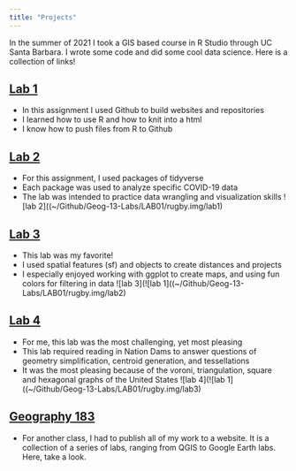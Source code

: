 ```yaml
---
title: "Projects"
---
```


In the summer of 2021 I took a GIS based course in R Studio through UC Santa Barbara. I wrote some code and did some cool data science. Here is a collection of links! 

## [Lab 1](https://hayleed25.github.io/index.html)

- In this assignment I used Github to build websites and repositories
- I learned how to use R and how to knit into a html
- I know how to push files from R to Github

## [Lab 2](https://hayleed25.github.io/lab-02.html) 

- For this assignment, I used packages of tidyverse 
- Each package was used to analyze specific COVID-19 data
- The lab was intended to practice data wrangling and visualization skills
![lab 2]((~/Github/Geog-13-Labs/LAB01/rugby.img/lab1)

## [Lab 3](https://hayleed25.github.io/lab-03.html)

- This lab was my favorite!
- I used spatial features (sf) and objects to create distances and projects
- I especially enjoyed working with ggplot to create maps, and using fun colors for filtering in data 
![lab 3](![lab 1]((~/Github/Geog-13-Labs/LAB01/rugby.img/lab2)

## [Lab 4](https://hayleed25.github.io/lab-04.html)
- For me, this lab was the most challenging, yet most pleasing
- This lab required reading in Nation Dams to answer questions of geometry simplification, centroid generation, and tessellations
- It was the most pleasing because of the voroni, triangulation, square and hexagonal graphs of the United States ![lab 4](![lab 1]((~/Github/Geog-13-Labs/LAB01/rugby.img/lab3)

## [Geography 183](https://haylee65.wixsite.com/website/blog)
- For another class, I had to publish all of my work to a website. It is a collection of a series of labs, ranging from QGIS to Google Earth labs. Here, take a look.
